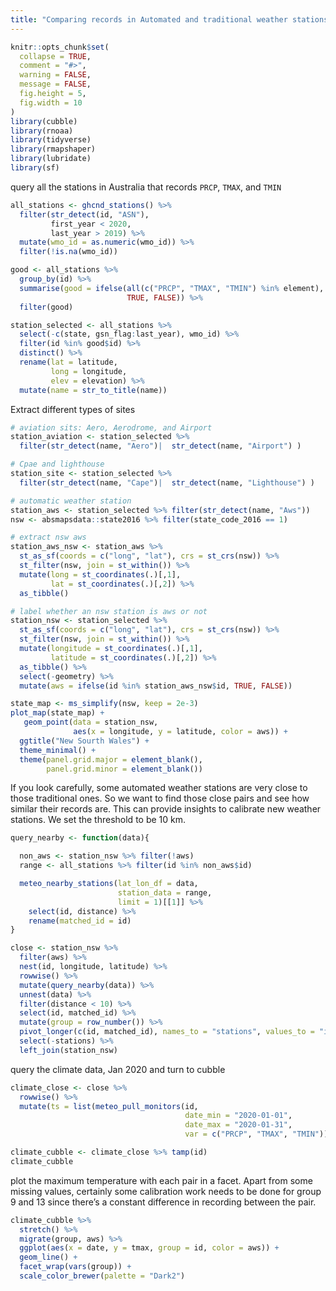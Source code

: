 ```yaml
---
title: "Comparing records in Automated and traditional weather stations"
---
```


```r
knitr::opts_chunk$set(
  collapse = TRUE,
  comment = "#>", 
  warning = FALSE,
  message = FALSE,
  fig.height = 5,
  fig.width = 10
)
library(cubble)
library(rnoaa)
library(tidyverse)
library(rmapshaper)
library(lubridate)
library(sf)
```

query all the stations in Australia that records `PRCP`, `TMAX`, and `TMIN`

```r
all_stations <- ghcnd_stations() %>%
  filter(str_detect(id, "ASN"),
         first_year < 2020,
         last_year > 2019) %>%
  mutate(wmo_id = as.numeric(wmo_id)) %>%
  filter(!is.na(wmo_id))

good <- all_stations %>%
  group_by(id) %>%
  summarise(good = ifelse(all(c("PRCP", "TMAX", "TMIN") %in% element), 
                          TRUE, FALSE)) %>%
  filter(good)

station_selected <- all_stations %>%
  select(-c(state, gsn_flag:last_year), wmo_id) %>%
  filter(id %in% good$id) %>%
  distinct() %>%
  rename(lat = latitude,
         long = longitude,
         elev = elevation) %>%
  mutate(name = str_to_title(name))
```

Extract different types of sites

```r
# aviation sits: Aero, Aerodrome, and Airport
station_aviation <- station_selected %>%
  filter(str_detect(name, "Aero")|  str_detect(name, "Airport") )

# Cpae and lighthouse
station_site <- station_selected %>%
  filter(str_detect(name, "Cape")|  str_detect(name, "Lighthouse") )
```

```r
# automatic weather station
station_aws <- station_selected %>% filter(str_detect(name, "Aws"))
nsw <- absmapsdata::state2016 %>% filter(state_code_2016 == 1)

# extract nsw aws 
station_aws_nsw <- station_aws %>%
  st_as_sf(coords = c("long", "lat"), crs = st_crs(nsw)) %>%
  st_filter(nsw, join = st_within()) %>%
  mutate(long = st_coordinates(.)[,1],
         lat = st_coordinates(.)[,2]) %>%
  as_tibble()

# label whether an nsw station is aws or not
station_nsw <- station_selected %>%
  st_as_sf(coords = c("long", "lat"), crs = st_crs(nsw)) %>%
  st_filter(nsw, join = st_within()) %>%
  mutate(longitude = st_coordinates(.)[,1],
         latitude = st_coordinates(.)[,2]) %>%
  as_tibble() %>%
  select(-geometry) %>%
  mutate(aws = ifelse(id %in% station_aws_nsw$id, TRUE, FALSE))

state_map <- ms_simplify(nsw, keep = 2e-3)
plot_map(state_map) +
   geom_point(data = station_nsw, 
              aes(x = longitude, y = latitude, color = aws)) + 
  ggtitle("New Sourth Wales") + 
  theme_minimal() + 
  theme(panel.grid.major = element_blank(),
        panel.grid.minor = element_blank()) 
```

If you look carefully, some automated weather stations are very close to those traditional ones. So we want to find those close pairs and see how similar their records are. This can provide insights to calibrate new weather stations. We set the threshold to be 10 km.

```r
query_nearby <- function(data){

  non_aws <- station_nsw %>% filter(!aws)
  range <- all_stations %>% filter(id %in% non_aws$id)

  meteo_nearby_stations(lat_lon_df = data,
                        station_data = range,
                        limit = 1)[[1]] %>%
    select(id, distance) %>%
    rename(matched_id = id)
}

close <- station_nsw %>%
  filter(aws) %>%
  nest(id, longitude, latitude) %>%
  rowwise() %>%
  mutate(query_nearby(data)) %>%
  unnest(data) %>%
  filter(distance < 10) %>%
  select(id, matched_id) %>%
  mutate(group = row_number()) %>%
  pivot_longer(c(id, matched_id), names_to = "stations", values_to = "id") %>%
  select(-stations) %>%
  left_join(station_nsw)
```

query the climate data, Jan 2020 and turn to cubble

```r
climate_close <- close %>%
  rowwise() %>%
  mutate(ts = list(meteo_pull_monitors(id,
                                       date_min = "2020-01-01",
                                       date_max = "2020-01-31",
                                       var = c("PRCP", "TMAX", "TMIN"))))

climate_cubble <- climate_close %>% tamp(id)
climate_cubble
```

plot the maximum temperature with each pair in a facet. Apart from some missing values, certainly some calibration work needs to be done for group 9 and 13 since there's a constant difference in recording between the pair.

```r
climate_cubble %>%
  stretch() %>%
  migrate(group, aws) %>%
  ggplot(aes(x = date, y = tmax, group = id, color = aws)) +
  geom_line() +
  facet_wrap(vars(group)) +
  scale_color_brewer(palette = "Dark2")

```

